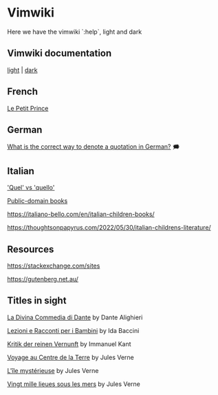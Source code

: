 = Vimwiki =

Here we have the vimwiki `:help`, light and dark

== Vimwiki documentation ==

[[local:vimwiki.txt.breve.htm|light]] | [[local:vimwiki.txt.dark.htm|dark]]

== French ==

[[french/le-petit-prince|Le Petit Prince]]

== German ==

[[https://german.stackexchange.com/questions/117/what-is-the-correct-way-to-denote-a-quotation-in-german|What is the correct way to denote a quotation in German?]] 🗯

== Italian ==

[[italian/quel-vs-quello|'Quel' vs 'quello']]

[[italian/public-domain-books|Public-domain books]]

https://italiano-bello.com/en/italian-children-books/

https://thoughtsonpapyrus.com/2022/05/30/italian-childrens-literature/

== Resources ==

[[https://stackexchange.com/sites]]

https://gutenberg.net.au/

== Titles in sight ==

[[https://www.gutenberg.org/ebooks/1012|La Divina Commedia di Dante]] by Dante Alighieri

[[https://www.gutenberg.org/cache/epub/17805/pg17805-images.html|Lezioni e Racconti per i Bambini]] by Ida Baccini

[[https://www.gutenberg.org/ebooks/6342|Kritik der reinen Vernunft]] by Immanuel Kant

[[https://www.gutenberg.org/ebooks/4791|Voyage au Centre de la Terre]] by Jules Verne

[[https://www.gutenberg.org/ebooks/14287|L'île mystérieuse]] by Jules Verne

[[https://www.gutenberg.org/ebooks/54873|Vingt mille lieues sous les mers]] by Jules Verne
